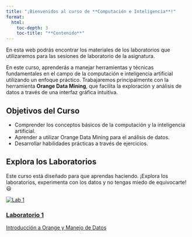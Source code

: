 ```yaml
---
title: "¡Bienvenidos al curso de **Computación e Inteligencia**!"
format:
  html:
    toc-depth: 3
    toc-title: "**Contenido**"
---
```


En esta web podrás encontrar los materiales de los laboratorios que utilizaremos para las sesiones de laboratorio de la asignatura. 

En este curso, aprenderás a manejar herramientas y técnicas fundamentales en el campo de la computación e inteligencia artificial utilizando un enfoque práctico. Trabajaremos principalmente con la herramienta **Orange Data Mining**, que facilita la exploración y análisis de datos a través de una interfaz gráfica intuitiva.

## Objetivos del Curso
- Comprender los conceptos básicos de la computación y la inteligencia artificial.
- Aprender a utilizar Orange Data Mining para el análisis de datos.
- Desarrollar habilidades prácticas a través de ejercicios.

## Explora los Laboratorios
Este curso está diseñado para que aprendas haciendo. ¡Explora los laboratorios, experimenta con los datos y no tengas miedo de equivocarte! 😃
```{=html}
<div class="lab-grid">
  <a href="lab1.es.qmd" class="lab-card">
    <div class="card-inner">
      <img src="_resources/images/lab1.jpg" alt="Lab 1">
      <div class="overlay">
        <div class="overlay-text">
          <h3>Laboratorio 1</h3>
          <span class="subtitle">Introducción a Orange y Manejo de Datos</span>
        </div>
      </div>
    </div>
  </a>

<!-- <a href="lab2.es.qmd" class="lab-card">
    <div class="card-inner">
      <img src="_resources/images/lab2.jpg" alt="Lab 2">
      <div class="overlay">
        <h3>Lab 2</h3>
      </div>
    </div>
  </a>

  <a href="lab3.es.qmd" class="lab-card">
    <div class="card-inner">
      <img src="_resources/images/lab3.jpg" alt="Lab 3">
      <div class="overlay">
        <h3>Lab 3</h3>
      </div>
    </div>
  </a> -->
</div>
```